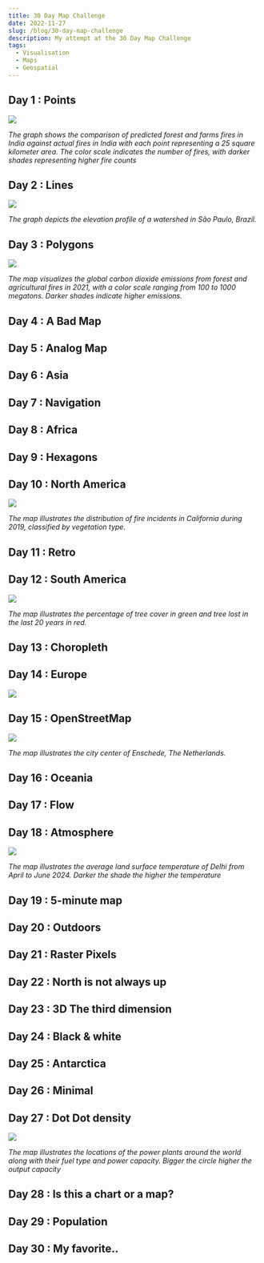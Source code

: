 ```yaml
---
title: 30 Day Map Challenge
date: 2022-11-27
slug: /blog/30-day-map-challenge
description: My attempt at the 30 Day Map Challenge
tags:
  - Visualisation
  - Maps
  - Geospatial
---
```


## Day 1 : Points

![](images/pred_fires_2021.jpg)

*The graph shows the comparison of predicted forest and farms fires in India against actual fires in India with each point representing a 25 square kilometer area. The color scale indicates the number of fires, with darker shades representing higher fire counts*

## Day 2 : Lines

![](images/WaterShed2.png)

*The graph depicts the elevation profile of a watershed in São Paulo, Brazil.*

## Day 3 : Polygons

![](images/co2-2021.jpg)

*The map visualizes the global carbon dioxide emissions from forest and agricultural fires in 2021, with a color scale ranging from 100 to 1000 megatons. Darker shades indicate higher emissions.*

## Day 4 : A Bad Map

## Day 5 : Analog Map

## Day 6 : Asia

## Day 7 : Navigation

## Day 8 : Africa

## Day 9 : Hexagons

## Day 10 : North America

![](images/usa.jpg)

*The map illustrates the distribution of fire incidents in California during 2019, classified by vegetation type.*

## Day 11 : Retro

## Day 12 : South America

![](images/brazil-rainforest.png)

*The map illustrates the percentage of tree cover in green and tree lost in the last 20 years in red.*

## Day 13 : Choropleth

## Day 14 : Europe

![](images/europe.png)

## Day 15 : OpenStreetMap

![](images/poster-enschede.png)

*The map illustrates the city center of Enschede, The Netherlands.*

## Day 16 : Oceania

## Day 17 : Flow

## Day 18 : Atmosphere

![](images/lst-delhi-2023-light.png)

*The map illustrates the average land surface temperature of Delhi from April to June 2024. Darker the shade the higher the temperature*

## Day 19 : 5-minute map

## Day 20 : Outdoors

## Day 21 : Raster	Pixels

## Day 22 : North is not always up

## Day 23 : 3D	The third dimension

## Day 24 : Black & white

## Day 25 : Antarctica

## Day 26 : Minimal

## Day 27 : Dot	Dot density

![](images/final-pp-locations.jpg)

*The map illustrates the locations of the power plants around the world along with their fuel type and power capacity. Bigger the circle higher the output capacity*

## Day 28 : Is this a chart or a map?

## Day 29 : Population

## Day 30 : My favorite..

